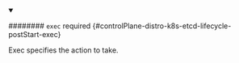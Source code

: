 


<details className="config-field" data-expandable="true" open>
<summary>

######## `exec` <span className="config-field-required" data-required="false">required</span> <span className="config-field-type"></span> <span className="config-field-default"></span> <span className="config-field-enum"></span> {#controlPlane-distro-k8s-etcd-lifecycle-postStart-exec}

Exec specifies the action to take.

</summary>

<PartialExecreference />


</details>
